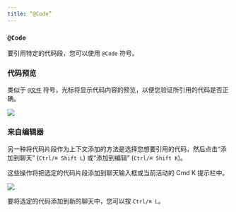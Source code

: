 ---
title: “@Code”
---

### `@Code`

要引用特定的代码段，您可以使用 `@Code` 符号。

### 代码预览

类似于 [`@文件`](/context/@-symbols/@-files) 符号，光标将显示代码内容的预览，以便您验证所引用的代码是否正确。

<Frame>
  <img src="/images/context/@code.png" />
</Frame>

### 来自编辑器

另一种将代码片段作为上下文添加的方法是选择您想要引用的代码，然后点击“添加到聊天” (`Ctrl/⌘ Shift L`) 或“添加到编辑” (`Ctrl/⌘ Shift K`)。

这些操作将把选定的代码片段添加到聊天输入框或当前活动的 Cmd K 提示栏中。

<Frame>
  <img src="/images/context/@code-select.png" />
</Frame>

要将选定的代码添加到新的聊天中，您可以按 `Ctrl/⌘ L`。
